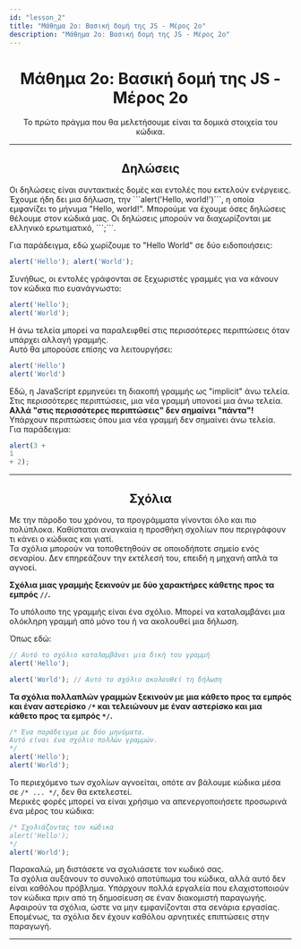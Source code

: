 ```yaml
---
id: "lesson_2"
title: "Μάθημα 2ο: Βασική δομή της JS - Μέρος 2ο"
description: "Μάθημα 2ο: Βασική δομή της JS - Μέρος 2ο"
---
```



<h1 style="text-align: center;"> Μάθημα 2ο: Βασική δομή της JS - Μέρος 2ο</h1>
<p style="text-align: center;">Το πρώτο πράγμα που θα μελετήσουμε είναι τα δομικά στοιχεία του κώδικα.</p>

---

<h2 style="text-align: center;">Δηλώσεις</h2>
Οι δηλώσεις είναι συντακτικές δομές και εντολές που εκτελούν ενέργειες.  
Έχουμε ήδη δει μια δήλωση, την ```alert('Hello, world!')```, η οποία εμφανίζει το μήνυμα "Hello, world!".  
Μπορούμε να έχουμε όσες δηλώσεις θέλουμε στον κώδικά μας. Οι δηλώσεις μπορούν να διαχωρίζονται με ελληνικό ερωτιματικό, ```;```.  

Για παράδειγμα, εδώ χωρίζουμε το "Hello World" σε δύο ειδοποιήσεις:
```js
alert('Hello'); alert('World');
```
Συνήθως, οι εντολές γράφονται σε ξεχωριστές γραμμές για να κάνουν τον κώδικα πιο ευανάγνωστο:
```js
alert('Hello');
alert('World');
```  
  
Η άνω τελεία μπορεί να παραλειφθεί στις περισσότερες περιπτώσεις όταν υπάρχει αλλαγή γραμμής.  
Αυτό θα μπορούσε επίσης να λειτουργήσει:  
```js
alert('Hello')
alert('World')
```
  
Εδώ, η JavaScript ερμηνεύει τη διακοπή γραμμής ως "implicit" άνω τελεία.  
Στις περισσότερες περιπτώσεις, μια νέα γραμμή υπονοεί μια άνω τελεία.  
**Αλλά "στις περισσότερες περιπτώσεις" δεν σημαίνει "πάντα"!**  
Υπάρχουν περιπτώσεις όπου μια νέα γραμμή δεν σημαίνει άνω τελεία.  
Για παράδειγμα:  
```js
alert(3 +
1
+ 2);
```

---

<h2 style="text-align: center;">Σχόλια</h2>

Με την πάροδο του χρόνου, τα προγράμματα γίνονται όλο και πιο πολύπλοκα. Καθίσταται αναγκαία η προσθήκη σχολίων που περιγράφουν τι κάνει ο κώδικας και γιατί.  
Τα σχόλια μπορούν να τοποθετηθούν σε οποιοδήποτε σημείο ενός σεναρίου. Δεν επηρεάζουν την εκτέλεσή του, επειδή η μηχανή απλά τα αγνοεί.  
  
**Σχόλια μιας γραμμής ξεκινούν με δύο χαρακτήρες κάθετης προς τα εμπρός ```//```.**  
  
Το υπόλοιπο της γραμμής είναι ένα σχόλιο. Μπορεί να καταλαμβάνει μια ολόκληρη γραμμή από μόνο του ή να ακολουθεί μια δήλωση.  
  
Όπως εδώ:  
```js
// Αυτό το σχόλιο καταλαμβάνει μια δική του γραμμή
alert('Hello');

alert('World'); // Αυτό το σχόλιο ακολουθεί τη δήλωση
```  
  
**Τα σχόλια πολλαπλών γραμμών ξεκινούν με μια κάθετο προς τα εμπρός και έναν αστερίσκο ```/*``` και τελειώνουν με έναν αστερίσκο και μια κάθετο προς τα εμπρός ```*/```.**  
  
```js
/* Ένα παράδειγμα με δύο μηνύματα.
Αυτό είναι ένα σχόλιο πολλών γραμμών.
*/
alert('Hello');
alert('World');
```
Το περιεχόμενο των σχολίων αγνοείται, οπότε αν βάλουμε κώδικα μέσα σε ```/* ... */```, δεν θα εκτελεστεί.  
Μερικές φορές μπορεί να είναι χρήσιμο να απενεργοποιήσετε προσωρινά ένα μέρος του κώδικα:  
```js
/* Σχολιάζοντας τον κώδικα
alert('Hello');
*/
alert('World');
```

Παρακαλώ, μη διστάσετε να σχολιάσετε τον κωδικό σας.  
Τα σχόλια αυξάνουν το συνολικό αποτύπωμα του κώδικα, αλλά αυτό δεν είναι καθόλου πρόβλημα. Υπάρχουν πολλά εργαλεία που ελαχιστοποιούν τον κώδικα πριν από τη δημοσίευση σε έναν διακομιστή παραγωγής. Αφαιρούν τα σχόλια, ώστε να μην εμφανίζονται στα σενάρια εργασίας. Επομένως, τα σχόλια δεν έχουν καθόλου αρνητικές επιπτώσεις στην παραγωγή.    

---

